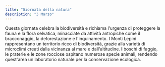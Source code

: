 ```yaml
---
title: "Giornata della natura"
description: "3 Marzo"
---
```


Questa giornata celebra la biodiversità e richiama l'urgenza di proteggere la fauna e la flora selvatica, minacciate da attività antropiche come il bracconaggio, la deforestazione e l'inquinamento. I Monti Lepini rappresentano un territorio ricco di biodiversità, grazie alla varietà di microclimi creati dalla vicinanza al mare e dall'altitudine. I boschi di faggio, le praterie e le zone rocciose ospitano numerose specie animali, rendendo quest'area un laboratorio naturale per la conservazione ecologica. 